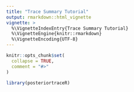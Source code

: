 ```yaml
---
title: "Trace Summary Tutorial"
output: rmarkdown::html_vignette
vignette: >
  %\VignetteIndexEntry{Trace Summary Tutorial}
  %\VignetteEngine{knitr::rmarkdown}
  %\VignetteEncoding{UTF-8}
---
```


```r
knitr::opts_chunk$set(
  collapse = TRUE,
  comment = "#>"
)
```

```r
library(posteriortraceR)
```
